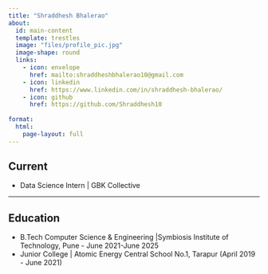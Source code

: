 ```yaml
---
title: "Shraddhesh Bhalerao"
about:
  id: main-content
  template: trestles
  image: "files/profile_pic.jpg"
  image-shape: round
  links:
    - icon: envelope
      href: mailto:shraddheshbhalerao10@gmail.com
    - icon: linkedin
      href: https://www.linkedin.com/in/shraddhesh-bhalerao/
    - icon: github
      href: https://github.com/Shraddhesh10
    
format:
  html:
    page-layout: full
---
```


::: {#main-content}
## Current

-   Data Science Intern \| GBK Collective

------------------------------------------------------------------------

## Education

-   B.Tech Computer Science & Engineering [\|Symbiosis Institute of Technology, Pune - June 2021-June 2025]{.gray}
-   Junior College [\| Atomic Energy Central School No.1, Tarapur (April 2019 - June 2021)]{.gray}
:::
